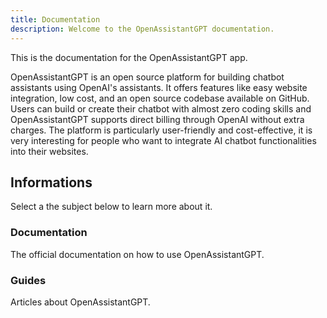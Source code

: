 ```yaml
---
title: Documentation
description: Welcome to the OpenAssistantGPT documentation.
---
```


This is the documentation for the OpenAssistantGPT app.

OpenAssistantGPT is an open source platform for building chatbot assistants using OpenAI's assistants. It offers features like easy website integration, low cost, and an open source codebase available on GitHub. Users can build or create their chatbot with almost zero coding skills and OpenAssistantGPT supports direct billing through OpenAI without extra charges. The platform is particularly user-friendly and cost-effective, it is very interesting for people who want to integrate AI chatbot functionalities into their websites.

## Informations

Select a the subject below to learn more about it.

<div className="grid sm:grid-cols-2 gap-4 mt-6">

<Card href="/docs/documentation">

### Documentation

The official documentation on how to use OpenAssistantGPT.

</Card>

<Card href="/guides">

### Guides

Articles about OpenAssistantGPT.

</Card>


</div>
